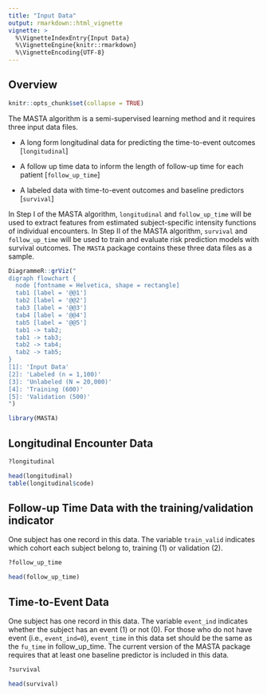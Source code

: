 ```yaml
---
title: "Input Data"
output: rmarkdown::html_vignette
vignette: >
  %\VignetteIndexEntry{Input Data}
  %\VignetteEngine{knitr::rmarkdown}
  %\VignetteEncoding{UTF-8}
---
```


## Overview

```r
knitr::opts_chunk$set(collapse = TRUE)
```

The MASTA algorithm is a semi-supervised learning method and it requires three input data files.

- A long form longitudinal data for predicting the time-to-event outcomes [`longitudinal`]

- A follow up time data to inform the length of follow-up time for each patient [`follow_up_time`]

- A labeled data with time-to-event outcomes and baseline predictors [`survival`]

In Step I of the MASTA algorithm, `longitudinal` and `follow_up_time` will be used  to extract features from estimated subject-specific intensity functions of individual encounters. In Step II of the MASTA algorithm, `survival` and `follow_up_time` will be used to train and evaluate risk prediction models with survival outcomes.
The `MASTA` package contains these three data files as a sample.


```r
DiagrammeR::grViz("
digraph flowchart {
  node [fontname = Helvetica, shape = rectangle]        
  tab1 [label = '@@1']
  tab2 [label = '@@2']
  tab3 [label = '@@3']
  tab4 [label = '@@4']
  tab5 [label = '@@5']
  tab1 -> tab2;
  tab1 -> tab3;
  tab2 -> tab4;
  tab2 -> tab5;
}
[1]: 'Input Data'
[2]: 'Labeled (n = 1,100)'
[3]: 'Unlabeled (N = 20,000)'
[4]: 'Training (600)'
[5]: 'Validation (500)'
")
```


```r
library(MASTA)
```

## Longitudinal Encounter Data
```r
?longitudinal
```

```r
head(longitudinal)
table(longitudinal$code)
```

## Follow-up Time Data with the training/validation indicator
One subject has one record in this data. The variable `train_valid` indicates which cohort each subject belong to, training (1) or validation (2).  
```r
?follow_up_time
```

```r
head(follow_up_time)
```

## Time-to-Event Data
One subject has one record in this data. The variable `event_ind` indicates whether the subject has an event (1) or not (0). For those who do not have event (i.e., `event_ind=0`), `event_time` in this data set should be the same as the `fu_time` in follow_up_time.
The current version of the MASTA package requires that at least one baseline predictor is included in this data.   

```r
?survival
```

```r
head(survival)
```
